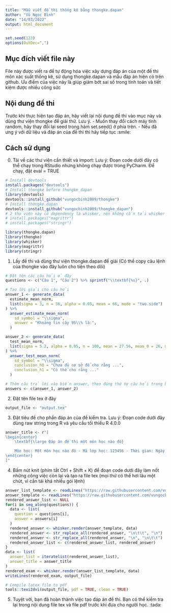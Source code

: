 ```yaml
---
title: "Mẫu viết đề thi thống kê bằng thongke.dapan"
author: "Vũ Ngọc Bình"
date: "14/03/2022"
output: html_document
---
```


```r
set.seed(123)
options(OutDec=",")
```

## Mục đích viết file này

File này được viết ra để tự động hóa việc xây dựng đáp án của một đề thi môn xác suất thống kê, sử dụng thongke.dapan và mẫu đáp án hiện có trên github. Ưu điểm của việc này là giúp giảm bớt sai số trong tính toán và tiết kiệm được nhiều công sức

## Nội dung đề thi

Trước khi thực hiện tạo đáp án, hãy viết lại nội dung đề thi vào mục này và dùng thư viện thongke để giải thử. Lưu ý.
- Muốn thay đổi cách máy tính random, hãy thay đổi lại seed trong hàm set.seed() ở phía trên.
- Nếu đã ưng ý với dữ liệu và đáp án của đề thi thì hãy tiếp tục :smile:

## Cách sử dụng

0. Tải về các thư viện cần thiết và import:
Lưu ý: Đoạn code dưới đây có thể chạy trong RStudio nhưng không chạy được trong PyCharm. Để chạy, đặt eval = TRUE
```r
# Install devtools
install.packages("devtools")
# Install thongke before thongke_dapan
library(devtools)
devtools::install_github("vungocbinh2009/thongke")
# Install thongke.dapan
devtools::install_github("vungocbinh2009/thongke_dapan")
# 2 thư viện này có dependency là whisker, nên không cần tải whisker nữa.
# install.packages("magrittr")
# install.packages("stringr")
```

```r
library(thongke.dapan)
library(thongke)
library(whisker)
library(magrittr)
library(stringr)
```

1. Lấy đề thi và dùng thư viện thongke.dapan để giải (Có thể copy câu lệnh của thongke vào đây luôn cho tiện theo dõi)
```r
# Đặt tên các câu hỏi ở đây
questions <- c("Câu 1", "Câu 2") %>% sprintf("\\textbf{%s}", .)

# Tạo lời giải cho câu hỏi
answer_1 <- generate_data(
  estimate_mean_norm,
  list(sigma = 3, n = 36, alpha = 0.05, mean = 66, mode = "two.side")
) %>%
  answer_estimate_mean_norm(
    sd_symbol = "\\sigma",
    answer = "Khoảng tin cậy 95\\% là:",
  )

answer_2 <- generate_data(
  test_mean_norm,
  list(sigma = 5.2, alpha = 0.05, n = 100, mean = 27.56, mean_0 = 26, mode = "neq")
) %>%
  answer_test_mean_norm(
    sd_symbol = "\\sigma",
    conclusion_h0 = "Chưa đủ cơ sở để cho rằng ...",
    conclusion_h1 = "Có thể cho rằng ..."
  )

# Thêm câu trả lời vào biến answer, theo đúng thứ tự câu hỏi trong biến question.
answers <- c(answer_1, answer_2)
```

2. Đặt tên file tex ở đây
```r
output_file <- "output.tex"
```
3. Đặt tiêu đề cho phần đáp án của đề kiểm tra.
Lưu ý: Đoạn code dưới đây dùng raw string trong R và yêu cầu tối thiểu R 4.0.0

```r
answer_title <- r"[
\begin{center}
    \textbf{\large Đáp án đề thi một môn học nào đó}

    Môn học: Một môn học nào đó - Mã lớp học: 123456 - Thời gian: Ngày tận thế.
\end{center}
]"
```
4. Bấm nút knit (phím tắt Ctrl + Shift + K) để đoạn code dưới đây làm nốt những công việc còn lại và tạo ra file tex (mọi thứ có thể hơi lâu một chút, vì cần tải khá nhiều gói lệnh)

```r
answer_list_template <- readLines("https://raw.githubusercontent.com/vungocbinh2009/thongke.dapan/master/exam_template/answer_list_template.mustache")
answer_template <- readLines("https://raw.githubusercontent.com/vungocbinh2009/thongke.dapan/master/exam_template/answer_template.mustache")
rendered_answer_list <- NULL
for(i in seq_along(questions)) {
  data <- list(
    question = questions[i],
    answer = answers[i]
  )
  rendered_answer <- whisker.render(answer_template, data)
  rendered_answer <- str_replace_all(rendered_answer, "\n\t\t", "\n")
  rendered_answer <- str_replace_all(rendered_answer, "\n", "\n\t\t")
  rendered_answer_list <- c(rendered_answer_list, rendered_answer)
}
data <- list(
  answer_list = iteratelist(rendered_answer_list),
  answer_title = answer_title
)
rendered_exam <- whisker.render(answer_list_template, data)
writeLines(rendered_exam, output_file)

# Compile latex file to pdf
tools::texi2dvi(output_file, pdf = TRUE, clean = TRUE)
```

5. Tuyệt vời, bạn đã hoàn thành việc tạo đáp án đề thi. Bạn có thể kiểm tra lại trong nội dung file tex và file pdf trước khi đưa cho người học. :tada:
